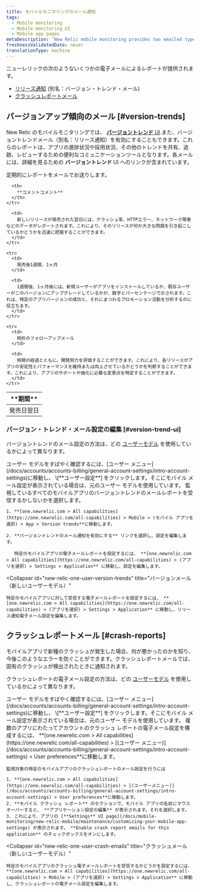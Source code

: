 ```yaml
---
title: モバイルモニタリングのメール通知
tags:
  - Mobile monitoring
  - Mobile monitoring UI
  - Mobile app pages
metaDescription: 'New Relic mobile monitoring provides two emailed types of reports: version trend emails (aka release notifications) and crash report emails.'
freshnessValidatedDate: never
translationType: machine
---
```


ニューレリックの<InlinePopover type="mobile"/>次のようないくつかの電子メールによるレポートが提供されます。

* [リリース通知](#version-trends) (別名：バージョン・トレンド・メール)
* [クラッシュレポートメール](#crash-reports)

## バージョンアップ傾向のメール [#version-trends]

New Relic のモバイルモニタリングでは、 [**バージョントレンド** UI](/docs/mobile-monitoring/mobile-monitoring-ui/mobile-app-pages/version-trends-compare-user-adoption-metrics-performance).また、バージョントレンドメール（別名：リリース通知）を有効にすることもできます。これらのレポートは、アプリの進捗状況や採用状況、その他のトレンドを共有、追跡、レビューするための便利なコミュニケーションツールとなります。各メールには、詳細を見るための **バージョントレンド** UI へのリンクが含まれています。

定期的にレポートをメールでお送りします。

<table>
  <thead>
    <tr>
      <th style={{ width: "200px" }}>
        **期間**
      </th>

      <th>
        **コメントコメント**
      </th>
    </tr>
  </thead>

  <tbody>
    <tr>
      <td>
        発売日翌日
      </td>

      <td>
        新しいリリースが発売された翌日には、クラッシュ率、HTTPエラー、ネットワーク障害などのデータがレポートされます。これにより、そのリリースが何か大きな問題を引き起こしているかどうかを迅速に把握することができます。
      </td>
    </tr>

    <tr>
      <td>
        発売後1週間、1ヶ月
      </td>

      <td>
        1週間後、1ヶ月後には、新規ユーザーがアプリをインストールしているか、既存ユーザーがこのバージョンにアップグレードしているかが、数字とパーセンテージで示されます。これは、特定のアプリバージョンの成功と、それにまつわるプロモーション活動を分析するのに役立ちます。
      </td>
    </tr>

    <tr>
      <td>
        時折のフォローアップメール
      </td>

      <td>
        時間の経過とともに、開発努力を評価することができます。これにより、各リリースがアプリの安定性とパフォーマンスを維持または向上させているかどうかを判断することができます。これにより、アプリのサポートや強化に必要な変更点を特定することができます。
      </td>
    </tr>
  </tbody>
</table>

### バージョン・トレンド・メール設定の編集 [#version-trend-ui]

バージョントレンドのメール設定の方法は、どの [ユーザーモデル](/docs/accounts/original-accounts-billing/original-users-roles/overview-user-models) を使用しているかによって異なります。

<Callout variant="tip">
  ユーザー モデルをすばやく確認するには、[ユーザー メニュー](/docs/accounts/accounts-billing/general-account-settings/intro-account-settings)に移動し、 \[**ユーザー設定**] をクリックします。そこにモバイル メール設定が表示されている場合は、元のユーザー モデルを使用しています。
</Callout>

<CollapserGroup>
  <Collapser
    id="original-user-version-trends"
    title="バージョンメール（オリジナルユーザーモデル）"
  >
    監視しているすべてのモバイルアプリのバージョントレンドのメールレポートを受信するかしないかを選択します。

    1. **[one.newrelic.com > All capabilities](https://one.newrelic.com/all-capabilities) > Mobile > (モバイル アプリを選択) > App > Version trends**に移動します。

    2. **バージョントレンドのメール通知を有効にする** リンクを選択し、設定を編集します。

       特定のモバイルアプリの電子メールレポートを設定するには、 **[one.newrelic.com > All capabilities](https://one.newrelic.com/all-capabilities) > (アプリを選択) > Settings > Application** に移動し、設定を編集します。
  </Collapser>

  <Collapser
    id="new-relic-one-user-version-trends"
    title="バージョンメール（新しいユーザーモデル）"
  >
    特定のモバイルアプリに対して受信する電子メールレポートを設定するには、 **[one.newrelic.com > All capabilities](https://one.newrelic.com/all-capabilities) > (アプリを選択) > Settings > Application** に移動し、リリース通知電子メール設定を編集します。
  </Collapser>
</CollapserGroup>

## クラッシュレポートメール [#crash-reports]

モバイルアプリで新種のクラッシュが発生した場合、何が悪かったのかを知り、今後このようなエラーを防ぐことができます。クラッシュレポートメールでは、固有のクラッシュが検出されたときに通知されます。

クラッシュレポートの電子メール設定の方法は、どの [ユーザーモデル](/docs/accounts/original-accounts-billing/original-users-roles/overview-user-models) を使用しているかによって異なります。

<Callout variant="tip">
  ユーザー モデルをすばやく確認するには、[ユーザー メニュー](/docs/accounts/accounts-billing/general-account-settings/intro-account-settings)に移動し、 \[**ユーザー設定**] をクリックします。そこにモバイル メール設定が表示されている場合は、元のユーザー モデルを使用しています。
</Callout>

<CollapserGroup>
  <Collapser
    id="original-user-crash-emails"
    title="クラッシュメール（オリジナルユーザーモデル）"
  >
    複数のアプリにわたってアカウントのクラッシュ レポートの電子メール設定を構成するには、 **[one.newrelic.com > All capabilities](https://one.newrelic.com/all-capabilities) > [(ユーザー メニュー)](/docs/accounts/accounts-billing/general-account-settings/intro-account-settings) > User preferences**に移動します。

    監視対象の特定のモバイルアプリのクラッシュレポートのメール設定を行うには

    1. **[one.newrelic.com > All capabilities](https://one.newrelic.com/all-capabilities) > [(ユーザーメニュー)](/docs/accounts/accounts-billing/general-account-settings/intro-account-settings) > User preferences**に移動します。
    2. **モバイル クラッシュ レポート** のセクションで、モバイル アプリの名前にマウスオーバーすると、 **アプリケーション設定の編集** が表示されます。それを選択します。
    3. これにより、アプリの [**Settings** UI page](/docs/mobile-monitoring/new-relic-mobile/maintenance/customizing-your-mobile-app-settings) が表示されます。 **Enable crash report emails for this application** のチェックボックスをオンにします。
  </Collapser>

  <Collapser
    id="new-relic-one-user-crash-emails"
    title="クラッシュメール（新しいユーザーモデル）"
  >
    特定のモバイルアプリのクラッシュ電子メールレポートを受信するかどうかを設定するには、 **[one.newrelic.com > All capabilities](https://one.newrelic.com/all-capabilities) > Mobile > (アプリを選択) > Settings > Application** に移動し、クラッシュレポートの電子メール設定を編集します。
  </Collapser>
</CollapserGroup>